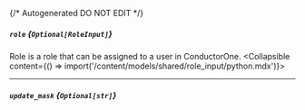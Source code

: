 {/* Autogenerated DO NOT EDIT  */}

##### `role` *{`Optional[RoleInput]`}*
Role is a role that can be assigned to a user in ConductorOne.
<Collapsible content={() => import('/content/models/shared/role_input/python.mdx')}>
</Collapsible>

---
##### `update_mask` *{`Optional[str]`}*

